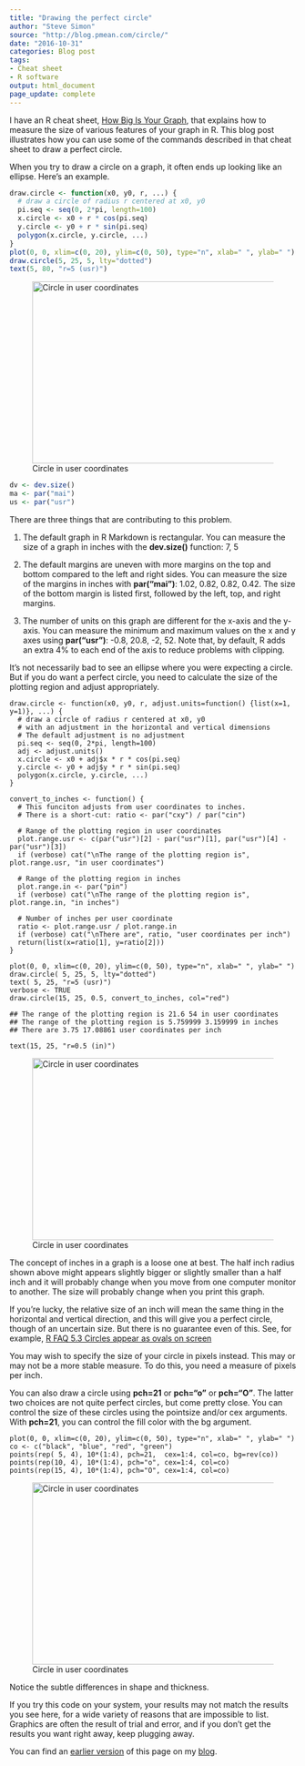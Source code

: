 ```yaml
---
title: "Drawing the perfect circle"
author: "Steve Simon"
source: "http://blog.pmean.com/circle/"
date: "2016-10-31"
categories: Blog post
tags:
- Cheat sheet
- R software
output: html_document
page_update: complete
---
```


I have an R cheat sheet, [How Big Is Your Graph][sim3], that explains how to measure the size of various features of your graph in R. This blog post illustrates how you can use some of the commands described in that cheat sheet to draw a perfect circle.

<!---More--->

When you try to draw a circle on a graph, it often ends up looking like an ellipse. Here's an example.

```r
draw.circle <- function(x0, y0, r, ...) {
  # draw a circle of radius r centered at x0, y0
  pi.seq <- seq(0, 2*pi, length=100)
  x.circle <- x0 + r * cos(pi.seq)
  y.circle <- y0 + r * sin(pi.seq)
  polygon(x.circle, y.circle, ...)
}
plot(0, 0, xlim=c(0, 20), ylim=c(0, 50), type="n", xlab=" ", ylab=" ")
draw.circle(5, 25, 5, lty="dotted")
text(5, 80, "r=5 (usr)")
```

![Circle in user coordinates](http://www.pmean.com/new-images/16/circle01.jpg){width="448" height="320"}

``` .r
dv <- dev.size()
ma <- par("mai")
us <- par("usr")
```

There are three things that are contributing to this problem.

1.  The default graph in R Markdown is rectangular. You can measure the size of a graph in inches with the **dev.size()** function: 7, 5

2.  The default margins are uneven with more margins on the top and bottom compared to the left and right sides. You can measure the size of the margins in inches with **par("mai")**: 1.02, 0.82, 0.82, 0.42. The size of the bottom margin is listed first, followed by the left, top, and right margins.

3.  The number of units on this graph are different for the x-axis and the y-axis. You can measure the minimum and maximum values on the x and y axes using **par("usr")**: -0.8, 20.8, -2, 52. Note that, by default, R adds an extra 4% to each end of the axis to reduce problems with clipping.

It's not necessarily bad to see an ellipse where you were expecting a circle. But if you do want a perfect circle, you need to calculate the size of the plotting region and adjust appropriately.

```{}
draw.circle <- function(x0, y0, r, adjust.units=function() {list(x=1, y=1)}, ...) {
  # draw a circle of radius r centered at x0, y0
  # with an adjustment in the horizontal and vertical dimensions
  # The default adjustment is no adjustment
  pi.seq <- seq(0, 2*pi, length=100)
  adj <- adjust.units()
  x.circle <- x0 + adj$x * r * cos(pi.seq)
  y.circle <- y0 + adj$y * r * sin(pi.seq)
  polygon(x.circle, y.circle, ...)
}

convert_to_inches <- function() {
  # This funciton adjusts from user coordinates to inches.
  # There is a short-cut: ratio <- par("cxy") / par("cin")

  # Range of the plotting region in user coordinates
  plot.range.usr <- c(par("usr")[2] - par("usr")[1], par("usr")[4] - par("usr")[3])
  if (verbose) cat("\nThe range of the plotting region is", plot.range.usr, "in user coordinates")

  # Range of the plotting region in inches
  plot.range.in <- par("pin")
  if (verbose) cat("\nThe range of the plotting region is", plot.range.in, "in inches")

  # Number of inches per user coordinate
  ratio <- plot.range.usr / plot.range.in
  if (verbose) cat("\nThere are", ratio, "user coordinates per inch")
  return(list(x=ratio[1], y=ratio[2]))
}

plot(0, 0, xlim=c(0, 20), ylim=c(0, 50), type="n", xlab=" ", ylab=" ")
draw.circle( 5, 25, 5, lty="dotted")
text( 5, 25, "r=5 (usr)")
verbose <- TRUE
draw.circle(15, 25, 0.5, convert_to_inches, col="red")
```

```{}
## The range of the plotting region is 21.6 54 in user coordinates
## The range of the plotting region is 5.759999 3.159999 in inches
## There are 3.75 17.08861 user coordinates per inch
```

```{}
text(15, 25, "r=0.5 (in)")
```

![Circle in user coordinates](http://www.pmean.com/new-images/16/circle02.jpg){width="448" height="320"}

The concept of inches in a graph is a loose one at best. The half inch radius shown above might appears slightly bigger or slightly smaller than a half inch and it will probably change when you move from one computer monitor to another. The size will probably change when you print this graph.

If you're lucky, the relative size of an inch will mean the same thing in the horizontal and vertical direction, and this will give you a perfect circle, though of an uncertain size. But there is no guarantee even of this. See, for example, [R FAQ 5.3 Circles appear as ovals on screen][cran1]

You may wish to specify the size of your circle in pixels instead. This may or may not be a more stable measure. To do this, you need a measure of pixels per inch.

You can also draw a circle using **pch=21** or **pch="o"** or **pch="O"**. The latter two choices are not quite perfect circles, but come pretty close. You can control the size of these circles using the pointsize and/or cex arguments. With **pch=21**, you can control the fill color with the bg argument.

```{}
plot(0, 0, xlim=c(0, 20), ylim=c(0, 50), type="n", xlab=" ", ylab=" ")
co <- c("black", "blue", "red", "green")
points(rep( 5, 4), 10*(1:4), pch=21,  cex=1:4, col=co, bg=rev(co))
points(rep(10, 4), 10*(1:4), pch="o", cex=1:4, col=co)
points(rep(15, 4), 10*(1:4), pch="O", cex=1:4, col=co)
```

![Circle in user coordinates](http://www.pmean.com/new-images/16/circle03.jpg){width="448" height="320"}

Notice the subtle differences in shape and thickness.

If you try this code on your system, your results may not match the results you see here, for a wide variety of reasons that are impossible to list. Graphics are often the result of trial and error, and if you don't get the results you want right away, keep plugging away.

You can find an [earlier version][sim1] of this page on my [blog][sim2].

[sim1]: http://blog.pmean.com/circle/
[sim2]: http://blog.pmean.com

[sim3]: http://blog.pmean.com/cheatsheets

[cran1]: https://cran.r-project.org/bin/windows/base/rw-FAQ.html#Circles-appear-as-ovals-on-screen
